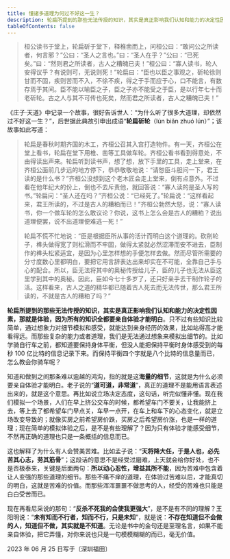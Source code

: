 ```yaml
---
title: 懂诸多道理为何过不好这一生？
description: 轮扁所提到的那些无法传授的知识，其实是真正影响我们认知和能力的决定性因素，那就是体验，因为所有的知识全都要亲自体验才能明白。
tableOfContents: false
---
```



> 桓公读书于堂上，轮扁斫于堂下，释椎凿而上，问桓公曰：“敢问公之所读者，何言邪？”公曰：“圣人之言也。”曰：“圣人在乎？”公曰：“已死矣。”曰：“然则君之所读者，古人之糟魄已夫！”桓公曰：“寡人读书，轮人安得议乎？有说则可，无说则死！”轮扁曰：“臣也以臣之事观之，斫轮徐则甘而不固，疾则苦而不入，不徐不疾，得之于手而应于心，口不能言，有数存焉于其间。臣不能以喻臣之子，臣之子亦不能受之于臣，是以行年七十而老斫轮。古之人与其不可传也死矣，然而君之所读者，古人之糟魄已夫！”

《庄子·天道》中记录一个故事，很好告诉世人：“为什么听了很多大道理，却依然过不好这一生？”，后世据此典故引申出成语“**轮扁斫轮**（lún biǎn zhuó lún）”；该故事如此写道：

> 轮扁是春秋时期齐国的木工，齐桓公召其入宫打造物件。有一天，齐桓公在堂上看书，轮扁在堂下用椎、凿等工具做车轮。齐桓公看书看到得意处，不由得读出声来。轮扁听到读书声，想了想，放下手里的工具，走上堂来，在齐桓公面前几步远的地方停下，恭恭敬敬地说：“请恕臣斗胆问一下，君王读的是什么书？”齐桓公没想到这个老木匠会走上堂来，倒有点意外。不过看在他年纪大的份上，倒也不去斥责他，就回答说：“寡人读的是圣人写的书。”轮扁问：“圣人还在吗？”齐桓公说：“已经死了。”轮扁说：“这样看起来，君王所读的，不过是古人的糟粕而已！”齐桓公勃然大怒，说：“寡人读书，你一个做车轮的怎么敢议论？你说，这书上怎么会是古人的糟粕？说出道理便罢，说不出道理便难逃一死！”
>      
> 轮扁不慌不忙地说：“臣是根据臣所从事的活计而明白这个道理的。砍削轮子，榫头做得宽了则松滑而不牢固，做得太紧就必然涩滞而安不进去，臣制作的榫头松紧适宜，是因为心里怎样想的手便怎样去做。然而尽管所需要的分寸度数心里都明白，要把它用言辞表达出来却实在不可能，全靠自己手与心的配合。所以，臣无法将其中的奥秘传授给儿子，臣的儿子也无法从臣这里学到其中的奥秘。因此，臣如今七十多岁了，还只好亲手去干制作轮子的活。这样看来，古人之道的精华都已随着古人死去而无法传世，那么君王所读的，不就是古人的糟粕了吗？”

**轮扁所提到的那些无法传授的知识，其实是真正影响我们认知和能力的决定性因素，那就是体验，因为所有的知识全都要亲自体验才能明白**。只不过有些知识比较简单，通过想象力对细节模拟和感受，就能达到亲身经历的效果，比如站得高才能看得远。而那些复杂的能力或者道理，我们是无法通过想象来模拟出细节的。比如学骑自行车之前，都知道要保持身体平衡，但没人能把保持平衡时身体感受到的每秒 100 亿比特的信息记录下来。而保持平衡四个字就是八个比特的信息量而已，怎么教会你骑车呢？

知道和做到之间那条难以逾越的鸿沟，指的就是这**海量的细节**，这就是为什么必须要亲自体验才能明白。老子说的“**道可道，非常道**”，真正的道理不是能用语言表述出来的，就是这个意思。再比如说立场决定态度，这句话，听完似懂非懂。现在我们模拟一个场景，人们在早上挤公交车的时候，都希望车门不要关，让我能挤上去，等上去了都希望车门早点关，车早一点开，在车上和车下的心态变化，就是立场改变导致的；就像买房之前希望房价跌，买房之后希望房价涨，也是一样的道理；现在简单的模拟体验之后，是不是有些理解了？因为只有体验才能感受细节，不然再正确的道理也只是一条概括的信息而已。

这也解释了为什么有人会赞美苦难。比如孟子说：“**天将降大任，于是人也，必先苦其心志，劳其筋骨**”；这段话的意思不是经受过磨难，上天就会给你好处，也不是否极泰来，关键是后面两句：**所以动心忍性，增益其所不能**，因为苦难中包含着让人变强的那些道理的细节。那些不痛不痒的道理，在体验过苦难以后，才能真切的明白，这就是苦难的价值。而那些浑浑噩噩不做思考的人，经受的苦难也只能是白白受苦而已。

现在再看尼采说的那句：“**反杀不死我的会使我更强大**”，是不是有不同的理解？王阳明说：“**未有知而不行者，知而不行，只是未知**”，就是说：**不存在知道但不会做的人，知道但不做，其实就是不知道**。无论是书中的金句还是至理名言，如果不能亲自体验，把它弄懂，对你来说也只是一句模模糊糊的而已，毫无价值。

2023 年 06 月 25 日写于〔深圳福田〕